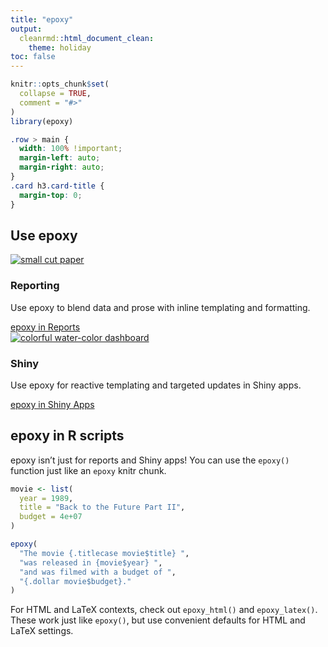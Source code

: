 ```yaml
---
title: "epoxy"
output: 
  cleanrmd::html_document_clean:
    theme: holiday
toc: false
---
```


```r
knitr::opts_chunk$set(
  collapse = TRUE,
  comment = "#>"
)
library(epoxy)
```

```css
.row > main {
  width: 100% !important;
  margin-left: auto;
  margin-right: auto;
}
.card h3.card-title {
  margin-top: 0;
}
```

[glue]: https://glue.tidyverse.org

## Use epoxy

```{=html}
<div class="row">
  <div class="col-sm-6 mb-4 mb-sm-0 px-5 px-sm-2">
    <div class="card shadow">
      <a href="epoxy-report.html">
        <img src="images/mel-poole-gT-Sob4njj8-unsplash.jpg" class="card-img-top" alt="small cut paper">
      </a>
      <div class="card-body">
        <h3 class="card-title">Reporting</h3>
        <p class="card-text">Use epoxy to blend data and prose with inline templating and formatting.</p>
        <a href="epoxy-report.html" class="btn btn-primary float-end">epoxy in Reports</a>
      </div>
    </div>
  </div>
  <div class="col-sm-6 px-5 px-sm-2">
    <div class="card shadow">
      <a href="epoxy-shiny.html">
        <img src="images/hal-gatewood-tZc3vjPCk-Q-unsplash.jpg" class="card-img-top" alt="colorful water-color dashboard">
      </a>
      <div class="card-body">
        <h3 class="card-title">Shiny</h3>
        <p class="card-text">Use epoxy for reactive templating and targeted updates in Shiny apps.</p>
        <a href="epoxy-shiny.html" class="btn btn-primary float-end">epoxy in Shiny Apps</a>
      </div>
    </div>
  </div>
</div>
```

## epoxy in R scripts

epoxy isn't just for reports and Shiny apps!
You can use the `epoxy()` function just like an `epoxy` knitr chunk.

```r
movie <- list(
  year = 1989,
  title = "Back to the Future Part II",
  budget = 4e+07
)

epoxy(
  "The movie {.titlecase movie$title} ",
  "was released in {movie$year} ",
  "and was filmed with a budget of ",
  "{.dollar movie$budget}."
)
```

For HTML and LaTeX contexts, check out `epoxy_html()` and `epoxy_latex()`.
These work just like `epoxy()`,
but use convenient defaults for HTML and LaTeX settings.

